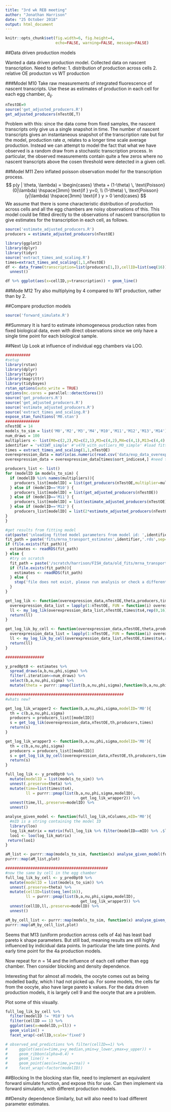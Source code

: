 ```yaml
---
title: "3rd wk REB meeting"
author: "Jonathan Harrison"
date: "25 October 2018"
output: html_document
---
```


```r
knitr::opts_chunk$set(fig.width=6, fig.height=4,
                      echo=FALSE, warning=FALSE, message=FALSE)
```

##Data driven production models

Wanted a data driven production model. Collected data on nascent transcription.
Need to define:
1. distribution of production across cells
2. relative OE producton vs WT production

###Model M10
Take raw measurements of integrated fluorescence of nascent transcripts. 
Use these as estimates of production in each cell for each egg chamber, $\hat{a}_{ij}$.
```r
nTestOE=9
source('get_adjusted_producers.R')
get_adjusted_producers(nTestOE,T)
```

Problem with this: since the data come from fixed samples, the nascent transcripts only give us a single snapshot in time.
The number of nascent transcripts gives an instantaneous snapshot of the transcription rate but for the model, production rate $a$, relates to a longer time scale average production.
Instead we can attempt to model the fact that what we have observed is a random draw from a stochastic transcription process.
In particular, the observed measurements contain quite a few zeros where no nascent transcripts above the cosen threshold were detected in a given cell. 

##Model M11
Zero inflated poisson observation model for the transcription process.
$$
p(y | \theta, \lambda) =
\begin{cases}
\theta + (1-\theta) \, \text{Poisson}(0|\lambda) \hspace{3mm} \text{if } y=0, \\
(1-\theta) \, \text{Poisson}(y|\lambda) \hspace{3mm} \text{if } y > 0
\end{cases}
$$
We assume that there is some characteristic distribution of production across cells and all the egg chambers are noisy observations of this.
This model could be fitted directly to the observations of nascent transcription to give estimates for the transcription in each cell, as follows.

```r
source('estimate_adjusted_producers.R')
producers = estimate_adjusted_producers(nTestOE)

library(ggplot2)
library(dplyr)
library(tidyr)
source('extract_times_and_scaling.R')
times=extract_times_and_scaling(1,1,nTestOE)
df <- data_frame(transcription=list(producers[1,]),cellID=list(seq(16))) %>%
  unnest()

df %>% ggplot(aes(x=cellID,y=transcription)) + geom_line()
```

##Mode M12
Try also multiplying by 4 compared to WT production, rather than by 2.

##Compare production models
```r
source('forward_simulate.R')
```



##Summary
It is hard to estimate inhomogeneous production rates from fixed biological data, even with direct observations since we only have a single time point for each biological sample.


##Next Up
Look at influence of individual egg chambers via LOO.
```r

###########
#setup
library(rstan)
library(dplyr)
library(tidyr)
library(magrittr)
library(tidybayes)
rstan_options(auto_write = TRUE)
options(mc.cores = parallel::detectCores())
source('get_producers.R')
source('get_adjusted_producers.R')
source('estimate_adjusted_producers.R')
source('extract_times_and_scaling.R')
expose_stan_functions('M0.stan')
###############
nTestOE = 14
models_to_sim = list('M0','M2','M3','M4','M10','M11','M12','M13','M14')
num_draws = 100
multipliers <- list(M0=c(2,2),M2=c(2,1),M3=c(4,2),M4=c(4,1),M13=c(4,4),M14=c(2.5,2.5))
identifier = 'v431WT_simple' #'v470_with_outliers_M0_simple' #load fitted posterior parameters from this model
times = extract_times_and_scaling(1,1,nTestOE)
overexpression_data = matrix(as.numeric(read.csv('data/exp_data_overexpression.csv',sep=',',header=FALSE,stringsAsFactors = FALSE)),ncol=16,byrow=TRUE)
overexpression_data = overexpression_data[times$sort_indices4,] #need to sort time series and correspondingly reorder rows

producers_list <- list()
for (modelID in models_to_sim) {
  if (modelID %in% names(multipliers)){
    producers_list[modelID] = list(get_producers(nTestOE,multiplier=multipliers[[modelID]]))
  } else if (modelID=='M10') {
    producers_list[modelID] = list(get_adjusted_producers(nTestOE))
  } else if (modelID=='M11') {
    producers_list[modelID] = list(estimate_adjusted_producers(nTestOE))
  } else if (modelID=='M12') {
    producers_list[modelID] = list(2*estimate_adjusted_producers(nTestOE))
}
}

#get results from fitting model
cat(paste('\nloading fitted model parameters from model id: ',identifier,'\n',sep=''))
fit_path = paste('fits/mrna_transport_estimates',identifier,'.rds',sep='')
if (file.exists(fit_path)){
  estimates <- readRDS(fit_path)
} else {
  #try on scratch
  fit_path = paste('/scratch/harrison/FISH_data/old_fits/mrna_transport_estimates',identifier,'.rds',sep='')
  if (file.exists(fit_path)){
    estimates <- readRDS(fit_path)
  } else {
    stop('file does not exist, please run analysis or check a different computer')
  }
}

get_log_lik <- function(overexpression_data,nTestOE,theta,producers,times){
  overexpression_data_list = lapply(1:nTestOE, FUN = function(i) overexpression_data[i,])
  ll <- my_log_lik(overexpression_data_list,nTestOE,times$ts4,rep(0,16),theta,producers)
  return(ll) 
}

get_log_lik_by_cell <- function(overexpression_data,nTestOE,theta,producers,times){
  overexpression_data_list = lapply(1:nTestOE, FUN = function(i) overexpression_data[i,])
  ll <- my_log_lik_by_cell(overexpression_data_list,nTestOE,times$ts4,rep(0,16),theta,producers)
  return(ll) 
}

#################

y_pred0pt0 <- estimates %>%
  spread_draws(a,b,nu,phi,sigma) %>% 
  filter(.iteration<=num_draws) %>%
  select(b,a,nu,phi,sigma) %>%
  mutate(theta = purrr::pmap(list(b,a,nu,phi,sigma),function(b,a,nu,phi,sigma) c(b,a,nu,phi,sigma)))

####################################################
#whats new?

get_log_lik_wrapper2 <- function(b,a,nu,phi,sigma,modelID='M0'){
  th = c(b,a,nu,phi,sigma)
  producers = producers_list[[modelID]]
  s = get_log_lik(overexpression_data,nTestOE,th,producers,times)
  return(s)
}

get_log_lik_wrapper3 <- function(b,a,nu,phi,sigma,modelID='M0'){
  th = c(b,a,nu,phi,sigma)
  producers = producers_list[[modelID]]
  s = get_log_lik_by_cell(overexpression_data,nTestOE,th,producers,times)
  return(s)
}

full_log_lik <- y_pred0pt0 %>%
  mutate(modelID = list(models_to_sim)) %>%
  unnest(.preserve=theta) %>%
  mutate(time=list(times$ts4),
         ll = purrr::pmap(list(b,a,nu,phi,sigma,modelID),
                                 get_log_lik_wrapper2)) %>%
  unnest(time,ll,.preserve=modelID) %>%
  unnest()

analyse_given_model <- function(full_log_lik,nColumns,mID='M0'){
  #mID is a string containing the model ID
  library(loo)
  log_lik_matrix = matrix(full_log_lik %>% filter(modelID==mID) %>% .$ll,ncol=nColumns,byrow=TRUE)
  loo1 <- loo(log_lik_matrix)
 return(loo1) 
}

aM_list <- purrr::map(models_to_sim, function(x) analyse_given_model(full_log_lik,nTestOE,x))
purrr::map(aM_list,plot)

#############################################
#now the same by cell in the egg chamber
full_log_lik_by_cell <- y_pred0pt0 %>%
  mutate(modelID = list(models_to_sim)) %>%
  unnest(.preserve=theta) %>%
  mutate(cellID=list(seq_len(16)),
         ll = purrr::pmap(list(b,a,nu,phi,sigma,modelID),
                                 get_log_lik_wrapper3)) %>%
  unnest(cellID,ll,.preserve=modelID) %>%
  unnest()

aM_by_cell_list <- purrr::map(models_to_sim, function(x) analyse_given_model(full_log_lik_by_cell,16,x))
purrr::map(aM_by_cell_list,plot)


```

Seems that M13 (uniform production across cells of 4a) has least bad pareto k shape parameters. But still bad, meaning results are still highly influenced by indicidual data points. In particular the late time points. 
And early time point for the 4a production models.

Now repeat for $n=14$ and the influence of each cell rather than egg chamber. Then consider blocking and density dependence. 


Interesting that for almost all models, the oocyte comes out as being modelled badly, which I had not picked up. 
For some models, the cells far from the oocyte, also have large pareto k values.
For the data driven production models, it is largely cell 9 and the oocyte that are a problem.

Plot some of this visually.
```r

full_log_lik_by_cell %>%
  filter(modelID != 'M10') %>%
  filter(cellID == 1) %>%
  ggplot(aes(x=modelID,y=ll)) +
  geom_violin() + 
  facet_wrap(~cellID,scale='fixed')

# observed_and_predictions %>% filter(cellID==1) %>%
#     ggplot(aes(x=time,y=y_median,ymin=y_lower,ymax=y_upper)) +
#     geom_ribbon(alpha=0.4) +
#     geom_line() +
#     geom_point(aes(x=time,y=rna)) +
#     facet_wrap(~factor(modelID))  

```


##Blocking
In the blocking stan file, need to implement an equivalent forward simulate function, and expose this for use. 
Can then implement via forward simulation, with different production models.

##Density dependence
Similarly, but will also need to load different parameter estimates. 


